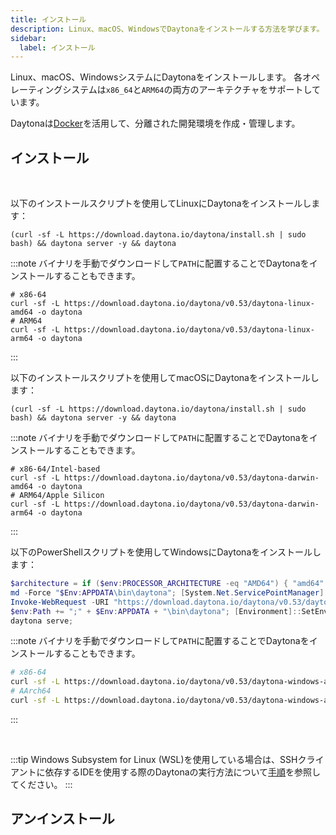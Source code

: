 ```yaml
---
title: インストール
description: Linux、macOS、WindowsでDaytonaをインストールする方法を学びます。
sidebar:
  label: インストール
---
```



Linux、macOS、WindowsシステムにDaytonaをインストールします。
各オペレーティングシステムは`x86_64`と`ARM64`の両方のアーキテクチャをサポートしています。

Daytonaは[Docker](https://docs.docker.com/engine/install/)を活用して、分離された開発環境を作成・管理します。

## インストール

<br />

<Tabs>
<TabItem label="Linux" icon="linux">

以下のインストールスクリプトを使用してLinuxにDaytonaをインストールします：

```shell
(curl -sf -L https://download.daytona.io/daytona/install.sh | sudo bash) && daytona server -y && daytona
```

:::note
バイナリを手動でダウンロードして`PATH`に配置することでDaytonaをインストールすることもできます。

```shell
# x86-64
curl -sf -L https://download.daytona.io/daytona/v0.53/daytona-linux-amd64 -o daytona
# ARM64
curl -sf -L https://download.daytona.io/daytona/v0.53/daytona-linux-arm64 -o daytona
```

:::

</TabItem>
<TabItem label="MacOS" icon="apple">

以下のインストールスクリプトを使用してmacOSにDaytonaをインストールします：

```shell
(curl -sf -L https://download.daytona.io/daytona/install.sh | sudo bash) && daytona server -y && daytona
```

:::note
バイナリを手動でダウンロードして`PATH`に配置することでDaytonaをインストールすることもできます。

```shell
# x86-64/Intel-based
curl -sf -L https://download.daytona.io/daytona/v0.53/daytona-darwin-amd64 -o daytona
# ARM64/Apple Silicon
curl -sf -L https://download.daytona.io/daytona/v0.53/daytona-darwin-arm64 -o daytona
```

:::

</TabItem>
<TabItem label="Windows" icon="seti:windows">
以下のPowerShellスクリプトを使用してWindowsにDaytonaをインストールします：

```powershell
$architecture = if ($env:PROCESSOR_ARCHITECTURE -eq "AMD64") { "amd64" } else { "arm64" }
md -Force "$Env:APPDATA\bin\daytona"; [System.Net.ServicePointManager]::SecurityProtocol = [System.Net.SecurityProtocolType]'Tls,Tls11,Tls12';
Invoke-WebRequest -URI "https://download.daytona.io/daytona/v0.53/daytona-windows-$architecture.exe" -OutFile "$Env:APPDATA\bin\daytona\daytona.exe";
$env:Path += ";" + $Env:APPDATA + "\bin\daytona"; [Environment]::SetEnvironmentVariable("Path", $env:Path, [System.EnvironmentVariableTarget]::User);
daytona serve;
```

:::note
バイナリを手動でダウンロードして`PATH`に配置することでDaytonaをインストールすることもできます。

```sh
# x86-64
curl -sf -L https://download.daytona.io/daytona/v0.53/daytona-windows-amd64.exe -o daytona
# AArch64
curl -sf -L https://download.daytona.io/daytona/v0.53/daytona-windows-arm64.exe -o daytona
```

:::

<br />

:::tip
Windows Subsystem for Linux (WSL)を使用している場合は、SSHクライアントに依存するIDEを使用する際のDaytonaの実行方法について[手順](https://github.com/daytonaio/daytona/issues/282)を参照してください。
:::
</TabItem>
<TabItem label="Homebrew" icon="homebrew">
<Homebrew />
</TabItem>
<TabItem label="Nix" icon="nix">
<Nix />
</TabItem>
</Tabs>

## アンインストール

<Tabs>
<TabItem label="Unix" icon="linux">
<Uninstall />
</TabItem>
<TabItem label="Windows" icon="seti:windows">
<UninstallWindows />
</TabItem>
</Tabs>
